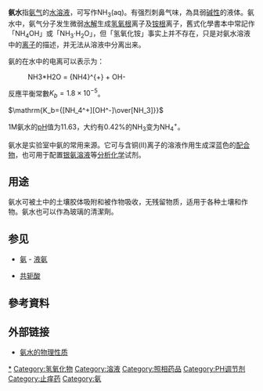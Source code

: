{{not|液氨}}
{{Chembox
| Verifiedfields = changed
| verifiedrevid = 477000138
|   Name = 氨水
| ImageFileL1 = Ammonia-3D-balls.png
|   ImageNameL1 = 氨的球棍模型
| ImageFileR1 = Water-3D-balls.png
|   ImageNameR1 = 水的球棍模型
| ImageFileL2 = Ammonium-3D-balls.png
|   ImageNameL2 = 氨离子的球棍模型
| ImageFileR2 = Hydroxide-3D-balls.png
|   ImageSizeR2 = 80px
|   ImageNameR2 = 氢氧离子的球棍模型
| ImageFile3 =
|   ImageSize3 = 60px
|   IUPACName =
|   OtherNames = 阿摩尼亚水
| Section1 = {{Chembox Identifiers
|   StdInChI_Ref = {{stdinchicite|correct|chemspider}}
| StdInChI = 1S/H3N.H2O/h1H3;1H2
| StdInChIKey_Ref = {{stdinchicite|correct|chemspider}}
| StdInChIKey = VHUUQVKOLVNVRT-UHFFFAOYSA-N
| CASNo_Ref = {{cascite|correct|CAS}}
| CASNo = 1336-21-6
|   ChemSpiderID_Ref = {{chemspidercite|correct|chemspider}}
| ChemSpiderID = 14218
|   ChEBI_Ref = {{ebicite|correct|EBI}}
| ChEBI = 18219
| SMILES = [OH-].[NH4+]
|   UNII_Ref = {{fdacite|correct|FDA}}
| UNII = 5138Q19F1X
| KEGG_Ref = {{keggcite|changed|kegg}}
| KEGG = C01358
| InChI =1/H3N.H2O/h1H3;1H2
|   InChIKey = VHUUQVKOLVNVRT-UHFFFAOYAI
}}
| Section2 = {{Chembox Properties
|   Reference = <ref name="GESTIS">{{GESTIS|ZVG=1750|Name=Ammonia solution}}</ref>
|   Formula = NH<sub>3</sub>(aq)
|   MolarMass = 17.031
|   Appearance = 无色液体
|   Odor = 刺鼻腥味
|   Density = 0.91 g/cm<sup>3</sup> (25 %)<br />0.88 g/cm<sup>3</sup> (32 %)
|   MeltingPt = −57.5 °C (25%)<br />−91.5 °C (32%)
|   BoilingPt = 37.7 °C (25%)<br />24.7 °C (32%)
|   Solubility = 混溶
|   pKb =
}}
| Section4 = {{Chembox Thermochemistry
|   DeltaHf = −80 kJ·mol<sup>−1</sup><ref name=b1>{{cite book| author = Zumdahl, Steven S.|title =Chemical Principles 6th Ed.| publisher = Houghton Mifflin Company| year = 2009| isbn = 0-618-94690-X|page=A22}}</ref>
|   Entropy = 111 J·mol<sup>−1</sup>·K<sup>−1</sup><ref name=b1/>
 }}
| Section7 = {{Chembox Hazards
|   Reference =
|   EUClass = {{Hazchem C}} {{Hazchem N}}
|   RPhrases ={{R23}} {{R34}}, {{R50}}
|   SPhrases = {{S1/2}}, {{S26}}, {{S36/37/39}}, {{S45}}, {{S61}}
}}
| Section8 = {{Chembox Related
|   OtherAnions = [[氯化铵|氯化铵]]<br />[[氰化铵|氰化铵]]
|   OtherCations = [[四甲基氢氧化铵|四甲基氢氧化铵]]
|   OtherCpds = [[氨|氨]]<br />[[羟胺|羟胺]]
}}
}}
'''氨水'''指[[氨气|氨气]]的[[水溶液|水溶液]]，可写作NH<sub>3</sub>(aq)。有强烈刺鼻气味，為具弱[[碱性|碱性]]的液体。氨水中，氨气分子发生微弱[[水解|水解]]生成[[氢氧根|氢氧根]]离子及[[铵根|铵根]]离子，舊式化學書本中常記作「NH<sub>4</sub>OH」或「NH<sub>3</sub>·H<sub>2</sub>O」，但「氢氧化铵」事实上并不存在，只是对氨水溶液中的[[离子|离子]]的描述，并无法从溶液中分离出来。

氨的在水中的电离可以表示为：
:<chem>NH3*H2O = {NH4}^{+} + OH-</chem>

反應平衡常數<math>K_b=1.8 \times 10^{-5}</math>。

<math>\mathrm{K_b={[NH_4^+][OH^-]\over[NH_3]}}</math>

1M氨水的[[pH|pH]]值为11.63，大约有0.42%的NH<sub>3</sub>变为NH<sub>4</sub><sup>+</sup>。

氨水是实验室中氨的常用来源。它可与含铜(II)离子的溶液作用生成深蓝色的[[配合物|配合物]]，也可用于配置[[银氨溶液|银氨溶液]]等[[分析化学|分析化学]]试剂。

== 用途 ==
氨水可被土中的土壤胶体吸附和被作物吸收，无残留物质，适用于各种土壤和作物。氨水也可以作為玻璃的清潔劑。

== 参见 ==
* [[氨|氨]] - [[液氨|液氨]]

* [[酸碱质子理论|共轭酸]]

== 參考資料 ==
<references/>

== 外部链接 ==
* [https://web.archive.org/web/20071127011850/http://www.airgasspecialtyproducts.com/UserFiles/laroche/PDF/AAPhysical.pdf 氨水的物理性质]

[[Category:铵盐|*]]
[[Category:氢氧化物|Category:氢氧化物]]
[[Category:溶液|Category:溶液]]
[[Category:照相药品|Category:照相药品]]
[[Category:PH调节剂|Category:PH调节剂]]
[[Category:止痒药|Category:止痒药]]
[[Category:氨|Category:氨]]